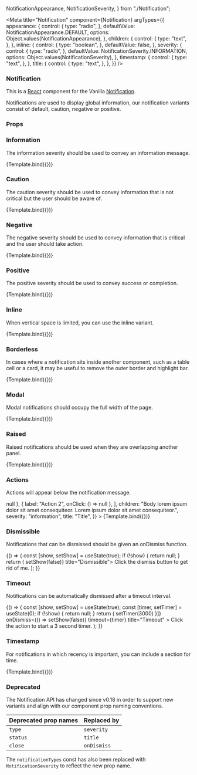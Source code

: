 
  NotificationAppearance,
  NotificationSeverity,
} from "./Notification";

<Meta
  title="Notification"
  component={Notification}
  argTypes={{
    appearance: {
      control: {
        type: "radio",
      },
      defaultValue: NotificationAppearance.DEFAULT,
      options: Object.values(NotificationAppearance),
    },
    children: {
      control: {
        type: "text",
      },
    },
    inline: {
      control: {
        type: "boolean",
      },
      defaultValue: false,
    },
    severity: {
      control: {
        type: "radio",
      },
      defaultValue: NotificationSeverity.INFORMATION,
      options: Object.values(NotificationSeverity),
    },
    timestamp: {
      control: {
        type: "text",
      },
    },
    title: {
      control: {
        type: "text",
      },
    },
  }}
/>


### Notification

This is a [React](https://reactjs.org/) component for the Vanilla [Notification](https://docs.vanillaframework.io/patterns/notification/).

Notifications are used to display global information, our notification variants consist of default, caution, negative or positive.

### Props

<ArgsTable of={Notification} />

### Information

The information severity should be used to convey an information message.

<Canvas>
  <Story
    name="Information"
    args={{
      children: "Anyone with access can view your invited users.",
      severity: "information",
      title: "Permissions changed",
    }}
  >
    {Template.bind({})}
  </Story>
</Canvas>

### Caution

The caution severity should be used to convey information that is not critical but the user should be aware of.

<Canvas>
  <Story
    name="Caution"
    args={{
      children:
        "Custom storage configuration is only supported on Ubuntu, CentOS and RHEL.",
      severity: "caution",
      title: "Blocked",
    }}
  >
    {Template.bind({})}
  </Story>
</Canvas>

### Negative

The negative severity should be used to convey information that is critical and the user should take action.

<Canvas>
  <Story
    name="Negative"
    args={{
      children: "Node must be connected to a network.",
      severity: "negative",
      title: "Error",
    }}
  >
    {Template.bind({})}
  </Story>
</Canvas>

### Positive

The positive severity should be used to convey success or completion.

<Canvas>
  <Story
    name="Positive"
    args={{
      children: "Code successfully reformatted.",
      severity: "positive",
      title: "Success",
    }}
  >
    {Template.bind({})}
  </Story>
</Canvas>

### Inline

When vertical space is limited, you can use the inline variant.

<Canvas>
  <Story
    name="Inline"
    args={{
      children: "Not enough space.",
      inline: true,
      severity: "negative",
      title: "Error:",
    }}
  >
    {Template.bind({})}
  </Story>
</Canvas>

### Borderless

In cases where a notification sits inside another component, such as a table cell or a card, it may be useful to remove the outer border and highlight bar.

<Canvas>
  <Story
    name="Borderless"
    args={{
      appearance: "borderless",
      children: "Only 8GB storage remaining.",
      severity: "caution",
      title: "Warning",
    }}
  >
    {Template.bind({})}
  </Story>
</Canvas>

### Modal

Modal notifications should occupy the full width of the page.

<Canvas>
  <Story
    name="Modal"
    args={{
      appearance: "modal",
      children: "Your session has expired. Please log in again to continue.",
      severity: "caution",
      title: "Signed out",
    }}
  >
    {Template.bind({})}
  </Story>
</Canvas>

### Raised

Raised notifications should be used when they are overlapping another panel.

<Canvas>
  <Story
    name="Raised"
    args={{
      appearance: "raised",
      children:
        "Body lorem ipsum dolor sit amet consequiteor. Lorem ipsum dolor sit amet consequiteor.",
      severity: "information",
      title: "Title",
    }}
  >
    {Template.bind({})}
  </Story>
</Canvas>

### Actions

Actions will appear below the notification message.

<Canvas>
  <Story
    name="Actions"
    args={{
      actions: [
        { label: "Action 1", onClick: () => null },
        { label: "Action 2", onClick: () => null },
      ],
      children:
        "Body lorem ipsum dolor sit amet consequiteor. Lorem ipsum dolor sit amet consequiteor.",
      severity: "information",
      title: "Title",
    }}
  >
    {Template.bind({})}
  </Story>
</Canvas>

### Dismissible

Notifications that can be dismissed should be given an onDismiss function.

<Canvas>
  <Story name="Dismissible">
    {() => {
      const [show, setShow] = useState(true);
      if (!show) {
        return null;
      }
      return (
        <Notification onDismiss={() => setShow(false)} title="Dismissible">
          Click the dismiss button to get rid of me.
        </Notification>
      );
    }}
  </Story>
</Canvas>

### Timeout

Notifications can be automatically dismissed after a timeout interval.

<Canvas>
  <Story name="Timeout">
    {() => {
      const [show, setShow] = useState(true);
      const [timer, setTimer] = useState(0);
      if (!show) {
        return null;
      }
      return (
        <Notification
          actions={[{ label: "Start timer", onClick: () => setTimer(3000) }]}
          onDismiss={() => setShow(false)}
          timeout={timer}
          title="Timeout"
        >
          Click the action to start a 3 second timer.
        </Notification>
      );
    }}
  </Story>
</Canvas>

### Timestamp

For notifications in which recency is important, you can include a section for time.

<Canvas>
  <Story
    name="Timestamp"
    args={{
      children:
        "Body lorem ipsum dolor sit amet consequiteor. Lorem ipsum dolor sit amet consequiteor.",
      severity: "information",
      timestamp: "1h ago",
      title: "Title",
    }}
  >
    {Template.bind({})}
  </Story>
</Canvas>

### Deprecated

The Notification API has changed since v0.18 in order to support new variants
and align with our component prop naming conventions.

| Deprecated prop names    | Replaced by            |
| ------------------------ | -----------------------|
| `type`                   | `severity`             |
| `status`                 | `title`                |
| `close`                  | `onDismiss`            |

The `notificationTypes` const has also been replaced with `NotificationSeverity`
to reflect the new prop name.